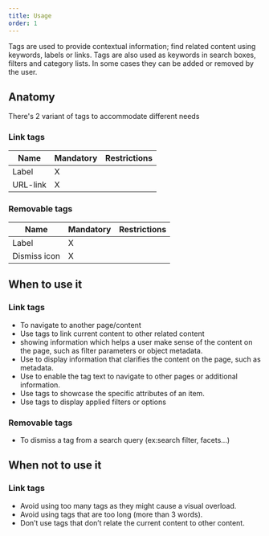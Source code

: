 ```yaml
---
title: Usage
order: 1
---
```



<Paragraph size="lead">
  Tags are used to provide contextual information; find related content using
  keywords, labels or links. Tags are also used as keywords in search boxes,
  filters and category lists. In some cases they can be added or removed by the
  user.
</Paragraph>

## Anatomy

There's 2 variant of tags to accommodate different needs

### Link tags

| Name     | Mandatory | Restrictions |
| -------- | --------- | ------------ |
| Label    | X         |              |
| URL-link | X         |              |

### Removable tags

| Name         | Mandatory | Restrictions |
| ------------ | --------- | ------------ |
| Label        | X         |              |
| Dismiss icon | X         |              |

## When to use it

### Link tags

- To navigate to another page/content
- Use tags to link current content to other related content
- showing information which helps a user make sense of the content on the page, such as filter parameters or object metadata.
- Use to display information that clarifies the content on the page, such as metadata.
- Use to enable the tag text to navigate to other pages or additional information.
- Use tags to showcase the specific attributes of an item. 
- Use tags to display applied filters or options

### Removable tags

- To dismiss a tag from a search query (ex:search filter, facets...)

## When not to use it

### Link tags

- Avoid using too many tags as they might cause a visual overload.
- Avoid using tags that are too long (more than 3 words).
- Don’t use tags that don’t relate the current content to other content.
